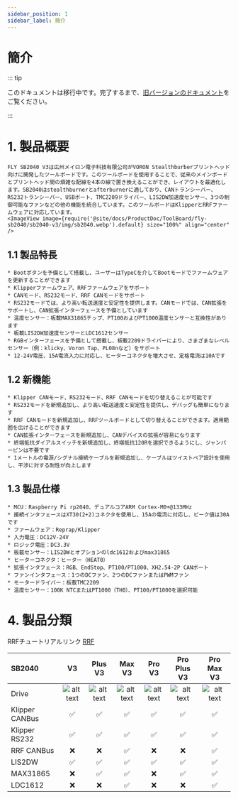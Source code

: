 ```yaml
---
sidebar_position: 1
sidebar_label: 簡介
---
```


# 簡介

::: tip

このドキュメントは移行中です。完了するまで、[旧バージョンのドキュメント](https://mellow.klipper.cn/#/)をご覧ください。

:::

# 1. 製品概要

    FLY SB2040 V3は広州メイロン電子科技有限公司がVORON Stealthburberプリントヘッド向けに開発したツールボードです。このツールボードを使用することで、従来のメインボードとプリントヘッド間の煩雑な配線を4本の線で置き換えることができ、レイアウトを最適化します。SB2040はstealthburnerとafterburnerに適しており、CANトランシーバー、RS232トランシーバー、USBポート、TMC2209ドライバー、LIS2DW加速度センサー、3つの制御可能なファンなどの他の機能を統合しています。このツールボードはKlipperとRRFファームウェアに対応しています。
    <ImageView image={require('@site/docs/ProductDoc/ToolBoard/fly-sb2040/sb2040-v3/img/sb2040.webp').default} size="100%" align="center" />


## 1.1 製品特長

    * Bootボタンを予備として搭載し、ユーザーはTypeCを介してBootモードでファームウェアを更新することができます
    * Klipperファームウェア、RRFファームウェアをサポート
    * CANモード、RS232モード、RRF CANモードをサポート
    * RS232モードでは、より高い転送速度と安定性を提供します。CANモードでは、CAN拡張をサポートし、CAN拡張インターフェースを予備としています
    * 温度センサー：板載MAX31865チップ、PT100およびPT1000温度センサーと互換性があります
    * 板載LIS2DW加速度センサーとLDC1612センサー
    * RGBインターフェースを予備として搭載し、板載2209ドライバーにより、さまざまなレベルセンサー（例：klicky、Voron Tap、PL08nなど）をサポート
    * 12-24V電圧、15A電流入力に対応し、ヒーターコネクタを増大させ、定格電流は10Aです

## 1.2 新機能

    * Klipper CANモード、RS232モード、RRF CANモードを切り替えることが可能です
    * RS232モードを新規追加し、より高い転送速度と安定性を提供し、デバッグも簡単になります
    * RRF CANモードを新規追加し、RRFツールボードとして切り替えることができます。適用範囲を広げることができます
    * CAN拡張インターフェースを新規追加し、CANデバイスの拡張が容易になります
    * 終端抵抗ダイアルスイッチを新規追加し、終端抵抗120Rを選択できるようにし、ジャンパーピンは不要です
    * 1メートルの電源/シグナル接続ケーブルを新規追加し、ケーブルはツイストペア設計を使用し、干渉に対する耐性が向上します

## 1.3 製品仕様


    * MCU：Raspberry Pi rp2040、デュアルコアARM Cortex-M0+@133MHz
    * 接続インタフェースはXT30(2+2)コネクタを使用し、15Aの電流に対応し、ピーク値は30Aです
    * ファームウェア：Reprap/Klipper
    * 入力電圧：DC12V-24V
    * ロジック電圧：DC3.3V
    * 板載センサー：LIS2DWとオプションのldc1612およびmax31865
    * ヒーターコネクタ：ヒーター（HEAT0）
    * 拡張インタフェース：RGB、EndStop、PT100/PT1000、XH2.54-2P CANポート
    * ファンインタフェース：1つのDCファン、2つのDCファンまたはPWMファン
    * モータードライバー：板載TMC2209
    * 温度センサー：100K NTCまたはPT1000（TH0）、PT100/PT1000を選択可能

# 4. 製品分類

RRFチュートリアルリンク [RRF](https://teamgloomy.github.io/fly_sb2040_pro_max_v3_general.html)

| SB2040         |          V3          |       Plus V3        |        Max V3        |        Pro V3        |     Pro Plus V3      |      Pro Max V3      |
| :------------- | :------------------: | :------------------: | :------------------: | :------------------: | :------------------: | :------------------: |
| Drive          | ![alt text][TMC2209] | ![alt text][TMC2209] | ![alt text][TMC2209] | ![alt text][TMC2240] | ![alt text][TMC2240] | ![alt text][TMC2240] |
| Klipper CANBus |  :white_check_mark:  |  :white_check_mark:  |  :white_check_mark:  |  :white_check_mark:  |  :white_check_mark:  |  :white_check_mark:  |
| Klipper RS232  |  :white_check_mark:  |  :white_check_mark:  |  :white_check_mark:  |  :white_check_mark:  |  :white_check_mark:  |  :white_check_mark:  |
| RRF CANBus     |         :x:          |         :x:          |  :white_check_mark:  |         :x:          |         :x:          |  :white_check_mark:  |
| LIS2DW         |  :white_check_mark:  |  :white_check_mark:  |  :white_check_mark:  |  :white_check_mark:  |  :white_check_mark:  |  :white_check_mark:  |
| MAX31865       |         :x:          |  :white_check_mark:  |  :white_check_mark:  |         :x:          |  :white_check_mark:  |  :white_check_mark:  |
| LDC1612        |         :x:          |         :x:          |  :white_check_mark:  |         :x:          |         :x:          |  :white_check_mark:  |


[TMC2209]: https://img.shields.io/badge/-TMC2209-green "TMC2209"
[TMC2240]: https://img.shields.io/badge/-TMC2240-blue "TMC2240"